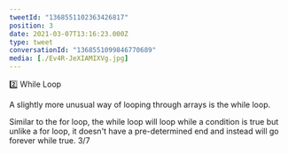 ```yaml
---
tweetId: "1368551102363426817"
position: 3
date: 2021-03-07T13:16:23.000Z
type: tweet
conversationId: "1368551099846770689"
media: [./Ev4R-JeXIAMIXVg.jpg]
---
```

2️⃣ While Loop

A slightly more unusual way of looping through arrays is the while loop. 

Similar to the for loop, the while loop will loop while a condition is true but unlike a for loop, it doesn't have a pre-determined end and instead will go forever while true. 3/7
